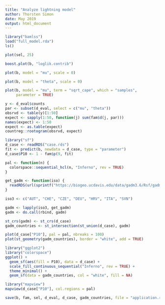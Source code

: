 ```yaml
---
title: "Analyze lightning model"
author: Thorsten Simon
date: May 2019
output: html_document
---
```


```r
library("bamlss")
load("full_model.rda")
ls()
```

```r
plot(sel, 25)
```

```r
boost.plot(b, "loglik.contrib")
```

```r
plot(b, model = "mu", scale = 0)
```

```r
plot(b, model = "theta", scale = 0)
```

```r
plot(b, model = "mu", term = "sqrt_cape", which = "samples",
     parameter = TRUE)
```

```r
y <- d_eval$counts
par <- subset(d_eval, select = c("mu", "theta"))
obsrvd <- table(y)[1:50]
expect <- sapply(1:50, function(j) sum(fam$d(j, par)))
names(expect) <- 1:50
expect <- as.table(expect)
countreg::rootogram(obsrvd, expect)
```

```r
library("sf")
d_case <- readRDS("case.rds")
fit <- predict(b, newdata = d_case, type = "parameter")
d_case$P10 <- 1 - fam$p(9, fit)

pal <- function(n) {
  colorspace::sequential_hcl(n, "Inferno", rev = TRUE)
}

get_gadm <- function(iso) {
  readRDS(url(sprintf("https://biogeo.ucdavis.edu/data/gadm3.6/Rsf/gadm36_%s_0_sf.rds", iso)))
}

iso3 <- c("AUT", "CHE", "CZE", "DEU", "HRV", "ITA", "SVN")

gadm <- lapply(iso3, get_gadm)
gadm <- do.call(rbind, gadm)

st_crs(gadm) <- st_crs(d_case)
gadm_countries <- st_intersection(st_union(d_case), gadm)

plot(d_case["P10"], pal = pal, nbreaks = 100)
plot(st_geometry(gadm_countries), border = "white", add = TRUE)

```

```r
library("ggplot2")
library("colorspace")
ggplot() +
  geom_sf(aes(fill = P10), data = d_case) +
  scale_fill_continuous_sequential("Inferno", rev = TRUE) +
  theme_minimal() +
  geom_sf(data = gadm_countries, col = "white", fill = NA)
```

```r
library("mapview")
mapview(d_case["P10"], col.regions = pal)
```

```r
save(b, fam, sel, d_eval, d_case, gadm_countries, file = "application.rda")
```



